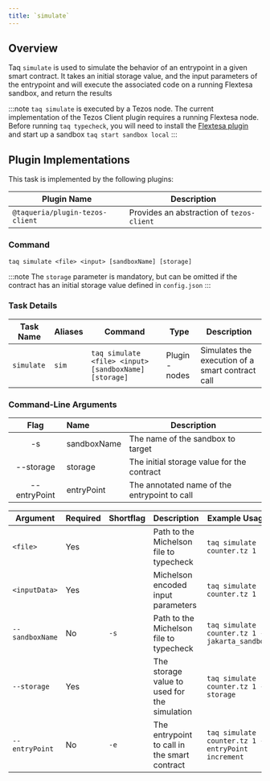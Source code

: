 ```yaml
---
title: `simulate`
---
```


## Overview

Taq `simulate` is used to simulate the behavior of an entrypoint in a given smart contract. It takes an initial storage value, and the input parameters of the entrypoint and will execute the associated code on a running Flextesa sandbox, and return the results

:::note
`taq simulate` is executed by a Tezos node. The current implementation of the Tezos Client plugin requires a running Flextesa node. Before running `taq typecheck`, you will need to install the [Flextesa plugin](/docs/plugins/plugin-flextesa) and start up a sandbox `taq start sandbox local`
:::

## Plugin Implementations

This task is implemented by the following plugins:

| Plugin Name                      | Description                                |
| -------------------------------- | ------------------------------------------ |
| `@taqueria/plugin-tezos-client`  | Provides an abstraction of `tezos-client`  |

### Command

```shell
taq simulate <file> <input> [sandboxName] [storage]
```

:::note
The `storage` parameter is mandatory, but can be omitted if the contract has an initial storage value defined in `config.json`
:::

### Task Details

| Task Name        | Aliases | Command                                               | Type                | Description                                           | 
| ---------------- | ------- | ----------------------------------------------------- | ------------------- | ----------------------------------------------------- |
| `simulate`       | `sim`   | `taq simulate <file> <input> [sandboxName] [storage]` |  Plugin - nodes     | Simulates the execution of a smart contract call      |


### Command-Line Arguments


| Flag          |  Name       | Description                                  |   
|:-------------:|:------------|----------------------------------------------|
|  -s           | sandboxName | The name of the sandbox to target            |
|  --storage    | storage     | The initial storage value for the contract   |
|  --entryPoint | entryPoint  | The annotated name of the entrypoint to call |

| Argument        | Required | Shortflag | Description                                            | Example Usage                                   |
| --------------- | -------- | --------- | ------------------------------------------------ | ----------------------------------------------------- |
| `<file>`        | Yes      |           | Path to the Michelson file to typecheck          | `taq simulate counter.tz 1`                           |
| `<inputData>`   | Yes      |           | Michelson encoded input parameters               | `taq simulate counter.tz 1`                           |
| `--sandboxName` | No       | `-s`      | Path to the Michelson file to typecheck          | `taq simulate counter.tz 1 -s jakarta_sandbox`        |
| `--storage`     | Yes      |           | The storage value to used for the simulation     | `taq simulate counter.tz 1 --storage`                 |
| `--entryPoint`  | No       | `-e`      | The entrypoint to call in the smart contract     | `taq simulate counter.tz 1 --entryPoint increment`    |

<!-- ### Usage

| Description                            | Command                                | Behaviour                                                                       |
| -------------------------------------- | -------------------------------------- | ------------------------------------------------------------------------------- |
| Typecheck all Michelson files          | `taq typecheck`                        | Typechecks each Michelson file in `/artifacts` against the default sandbox      |
| Typecheck one Michelson file           | `taq typecheck example.tz`             | Typechecks the file `example.tz` against the default sandbox                    |
| Typecheck two Michelson files          | `taq typecheck example.tz example2.tz` | Typechecks the files `example.tz` and `example2.tz` against the default sandbox |
| Typecheck files with a custom sandbox  | `taq typecheck -s jakarta_sandbox`     | Typechecks each Michelson file in `/artifacts` against the default sandbox      | -->

